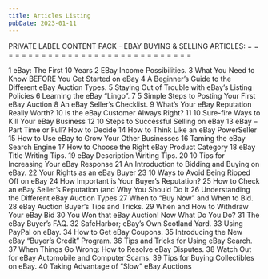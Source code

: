```yaml
---
title: Articles Listing
pubDate: 2023-01-11
---
```


PRIVATE LABEL CONTENT PACK - EBAY BUYING & SELLING ARTICLES:
= = = = = = = = = = = = = = = = = = = = = = = = = = = = = =

1	eBay: The First 10 Years
2	EBay Income Possibilities.
3	What You Need to Know BEFORE You Get Started on eBay
4	A Beginner’s Guide to the Different eBay Auction Types.
5	Staying Out of Trouble with eBay’s Listing Policies
6	Learning the eBay “Lingo”.
7	5 Simple Steps to Posting Your First eBay Auction
8	An eBay Seller’s Checklist.
9	What’s Your eBay Reputation Really Worth?
10	Is the eBay Customer Always Right?
11	10 Sure-fire Ways to Kill Your eBay Business
12	10 Steps to Successful Selling on eBay
13	eBay – Part Time or Full? How to Decide
14	How to Think Like an eBay PowerSeller
15	How to Use eBay to Grow Your Other Businesses
16	Taming the eBay Search Engine
17	How to Choose the Right eBay Product Category
18	eBay Title Writing Tips.
19	eBay Description Writing Tips.
20	10 Tips for Increasing Your eBay Response
21	An Introduction to Bidding and Buying on eBay.
22	Your Rights as an eBay Buyer
23	10 Ways to Avoid Being Ripped Off on eBay
24	How Important is Your Buyer’s Reputation?
25	How to Check an eBay Seller’s Reputation (and Why You Should Do It
26	Understanding the Different eBay Auction Types
27	When to “Buy Now” and When to Bid.
28	eBay Auction Buyer’s Tips and Tricks.
29	When and How to Withdraw Your eBay Bid 
30	You Won that eBay Auction! Now What Do You Do?
31	The eBay Buyer’s FAQ.
32	SafeHarbor; eBay’s Own Scotland Yard.
33	Using PayPal on eBay.
34	How to Get eBay Coupons.
35	Introducing the New eBay “Buyer’s Credit” Program.
36	Tips and Tricks for Using eBay Search.
37	When Things Go Wrong: How to Resolve eBay Disputes.
38	Watch Out for eBay Automobile and Computer Scams.
39	Tips for Buying Collectibles on eBay.
40	Taking Advantage of “Slow” eBay Auctions